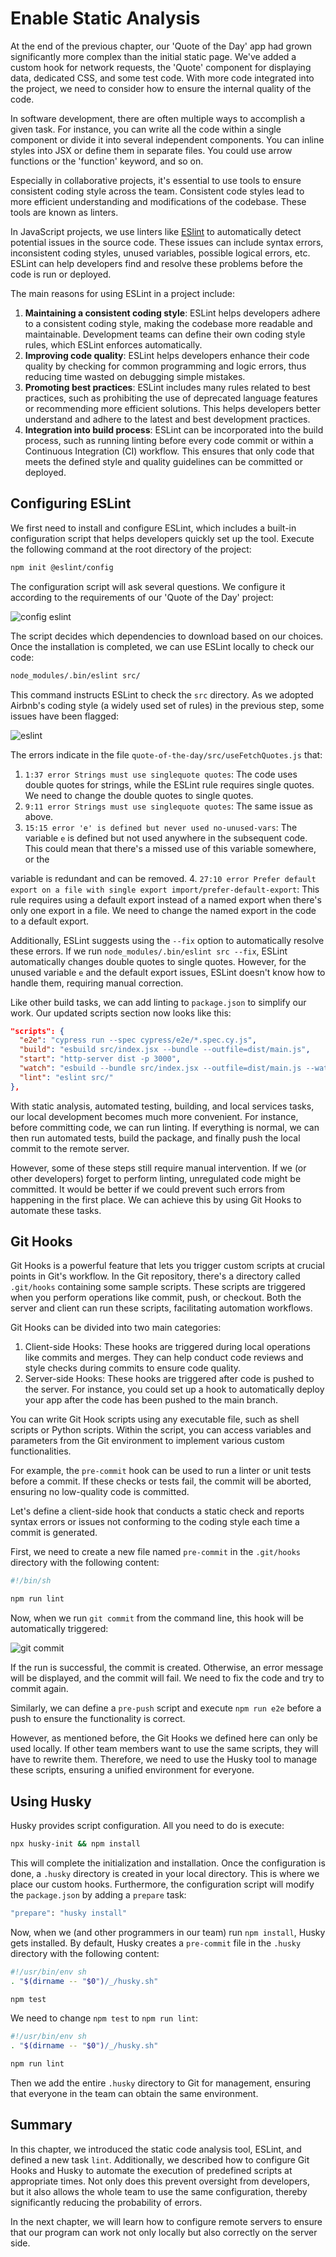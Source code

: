 # Enable Static Analysis

At the end of the previous chapter, our 'Quote of the Day' app had grown significantly more complex than the initial static page. We've added a custom hook for network requests, the 'Quote' component for displaying data, dedicated CSS, and some test code. With more code integrated into the project, we need to consider how to ensure the internal quality of the code.

In software development, there are often multiple ways to accomplish a given task. For instance, you can write all the code within a single component or divide it into several independent components. You can inline styles into JSX or define them in separate files. You could use arrow functions or the 'function' keyword, and so on.

Especially in collaborative projects, it's essential to use tools to ensure consistent coding style across the team. Consistent code styles lead to more efficient understanding and modifications of the codebase. These tools are known as linters.

In JavaScript projects, we use linters like [ESlint](https://eslint.org/) to automatically detect potential issues in the source code. These issues can include syntax errors, inconsistent coding styles, unused variables, possible logical errors, etc. ESLint can help developers find and resolve these problems before the code is run or deployed.

The main reasons for using ESLint in a project include:

1. **Maintaining a consistent coding style**: ESLint helps developers adhere to a consistent coding style, making the codebase more readable and maintainable. Development teams can define their own coding style rules, which ESLint enforces automatically.
2. **Improving code quality**: ESLint helps developers enhance their code quality by checking for common programming and logic errors, thus reducing time wasted on debugging simple mistakes.
3. **Promoting best practices**: ESLint includes many rules related to best practices, such as prohibiting the use of deprecated language features or recommending more efficient solutions. This helps developers better understand and adhere to the latest and best development practices.
4. **Integration into build process**: ESLint can be incorporated into the build process, such as running linting before every code commit or within a Continuous Integration (CI) workflow. This ensures that only code that meets the defined style and quality guidelines can be committed or deployed.

## Configuring ESLint

We first need to install and configure ESLint, which includes a built-in configuration script that helps developers quickly set up the tool. Execute the following command at the root directory of the project:

```bash
npm init @eslint/config
```

The configuration script will ask several questions. We configure it according to the requirements of our 'Quote of the Day' project:

![config eslint](/tutorials/from-commit-to-deployment/ch7/init-eslint.png)

The script decides which dependencies to download based on our choices. Once the installation is completed, we can use ESLint locally to check our code:

```bash
node_modules/.bin/eslint src/
```

This command instructs ESLint to check the `src` directory. As we adopted Airbnb's coding style (a widely used set of rules) in the previous step, some issues have been flagged:

![eslint](/tutorials/from-commit-to-deployment/ch7/eslint.png)

The errors indicate in the file `quote-of-the-day/src/useFetchQuotes.js` that:

1. `1:37 error Strings must use singlequote quotes`: The code uses double quotes for strings, while the ESLint rule requires single quotes. We need to change the double quotes to single quotes.
2. `9:11 error Strings must use singlequote quotes`: The same issue as above.
3. `15:15 error 'e' is defined but never used no-unused-vars`: The variable `e` is defined but not used anywhere in the subsequent code. This could mean that there's a missed use of this variable somewhere, or the

 variable is redundant and can be removed.
4. `27:10 error Prefer default export on a file with single export import/prefer-default-export`: This rule requires using a default export instead of a named export when there's only one export in a file. We need to change the named export in the code to a default export.

Additionally, ESLint suggests using the `--fix` option to automatically resolve these errors. If we run `node_modules/.bin/eslint src --fix`, ESLint automatically changes double quotes to single quotes. However, for the unused variable `e` and the default export issues, ESLint doesn't know how to handle them, requiring manual correction.

Like other build tasks, we can add linting to `package.json` to simplify our work. Our updated scripts section now looks like this:

```json
"scripts": {
  "e2e": "cypress run --spec cypress/e2e/*.spec.cy.js",
  "build": "esbuild src/index.jsx --bundle --outfile=dist/main.js",
  "start": "http-server dist -p 3000",
  "watch": "esbuild --bundle src/index.jsx --outfile=dist/main.js --watch",
  "lint": "eslint src/"
},
```

With static analysis, automated testing, building, and local services tasks, our local development becomes much more convenient. For instance, before committing code, we can run linting. If everything is normal, we can then run automated tests, build the package, and finally push the local commit to the remote server.

However, some of these steps still require manual intervention. If we (or other developers) forget to perform linting, unregulated code might be committed. It would be better if we could prevent such errors from happening in the first place. We can achieve this by using Git Hooks to automate these tasks.

## Git Hooks

Git Hooks is a powerful feature that lets you trigger custom scripts at crucial points in Git's workflow. In the Git repository, there's a directory called `.git/hooks` containing some sample scripts. These scripts are triggered when you perform operations like commit, push, or checkout. Both the server and client can run these scripts, facilitating automation workflows.

Git Hooks can be divided into two main categories:

1. Client-side Hooks: These hooks are triggered during local operations like commits and merges. They can help conduct code reviews and style checks during commits to ensure code quality.
2. Server-side Hooks: These hooks are triggered after code is pushed to the server. For instance, you could set up a hook to automatically deploy your app after the code has been pushed to the main branch.

You can write Git Hook scripts using any executable file, such as shell scripts or Python scripts. Within the script, you can access variables and parameters from the Git environment to implement various custom functionalities.

For example, the `pre-commit` hook can be used to run a linter or unit tests before a commit. If these checks or tests fail, the commit will be aborted, ensuring no low-quality code is committed.

Let's define a client-side hook that conducts a static check and reports syntax errors or issues not conforming to the coding style each time a commit is generated.

First, we need to create a new file named `pre-commit` in the `.git/hooks` directory with the following content:

```bash
#!/bin/sh

npm run lint
```

Now, when we run `git commit` from the command line, this hook will be automatically triggered:

![git commit](/tutorials/from-commit-to-deployment/ch7/pre-commit.png)

If the run is successful, the commit is created. Otherwise, an error message will be displayed, and the commit will fail. We need to fix the code and try to commit again.

 Similarly, we can define a `pre-push` script and execute `npm run e2e` before a push to ensure the functionality is correct.

However, as mentioned before, the Git Hooks we defined here can only be used locally. If other team members want to use the same scripts, they will have to rewrite them. Therefore, we need to use the Husky tool to manage these scripts, ensuring a unified environment for everyone.

## Using Husky

Husky provides script configuration. All you need to do is execute:

```bash
npx husky-init && npm install
```

This will complete the initialization and installation. Once the configuration is done, a `.husky` directory is created in your local directory. This is where we place our custom hooks. Furthermore, the configuration script will modify the `package.json` by adding a `prepare` task:

```bash
"prepare": "husky install"
```

Now, when we (and other programmers in our team) run `npm install`, Husky gets installed. By default, Husky creates a `pre-commit` file in the `.husky` directory with the following content:

```bash
#!/usr/bin/env sh
. "$(dirname -- "$0")/_/husky.sh"

npm test
```

We need to change `npm test` to `npm run lint`:

```bash
#!/usr/bin/env sh
. "$(dirname -- "$0")/_/husky.sh"

npm run lint
```

Then we add the entire `.husky` directory to Git for management, ensuring that everyone in the team can obtain the same environment.

## Summary

In this chapter, we introduced the static code analysis tool, ESLint, and defined a new task `lint`. Additionally, we described how to configure Git Hooks and Husky to automate the execution of predefined scripts at appropriate times. Not only does this prevent oversight from developers, but it also allows the whole team to use the same configuration, thereby significantly reducing the probability of errors.

In the next chapter, we will learn how to configure remote servers to ensure that our program can work not only locally but also correctly on the server side.